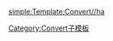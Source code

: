 {{convert/{{{d}}}|{{{1}}}|{{{2|}}}|{{{3|}}}|{{{4|}}}|s={{{s|}}}|r={{{r}}}
|u=/ha
|n=per hectare
|l=per hectare
|h=per-hectare
|t=hectare
|o=/acre
|b=0.0001
|j=-4-{{{j|0}}}}}<noinclude>
[[Category:Convert子模板]]

[[simple:Template:Convert//ha]]
</noinclude>